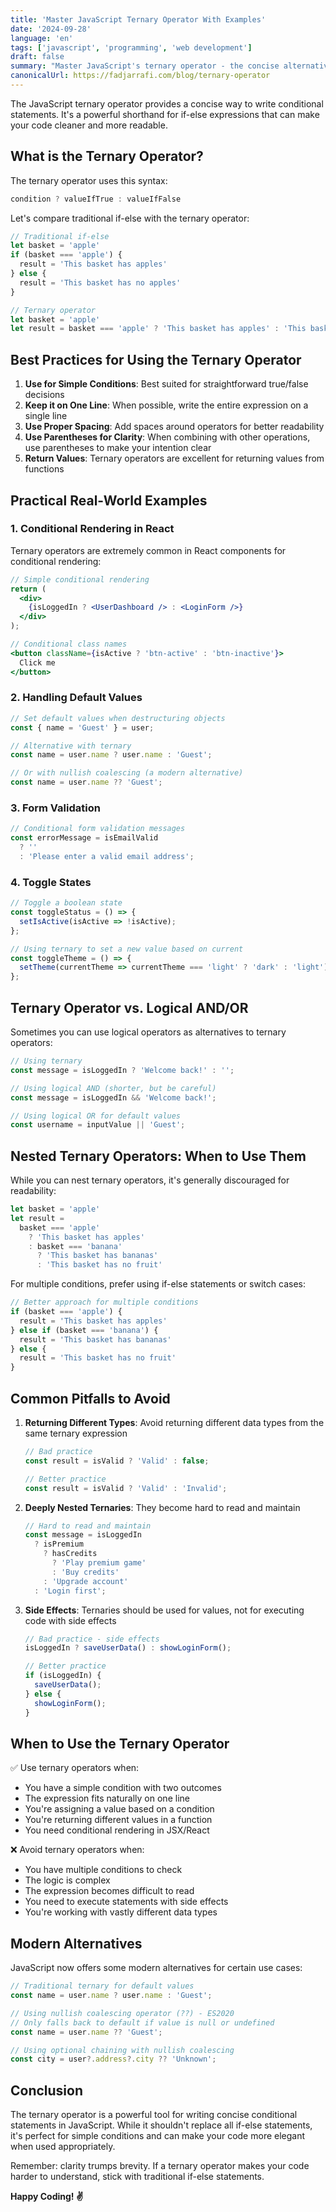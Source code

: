 ```yaml
---
title: 'Master JavaScript Ternary Operator With Examples'
date: '2024-09-28'
language: 'en'
tags: ['javascript', 'programming', 'web development']
draft: false
summary: "Master JavaScript's ternary operator - the concise alternative to if-else statements. Learn syntax, best practices, and real-world examples."
canonicalUrl: https://fadjarrafi.com/blog/ternary-operator
---
```


The JavaScript ternary operator provides a concise way to write conditional statements. It's a powerful shorthand for if-else expressions that can make your code cleaner and more readable.

## What is the Ternary Operator?

The ternary operator uses this syntax:

```js
condition ? valueIfTrue : valueIfFalse
```

Let's compare traditional if-else with the ternary operator:

```js
// Traditional if-else
let basket = 'apple'
if (basket === 'apple') {
  result = 'This basket has apples'
} else {
  result = 'This basket has no apples'
}

// Ternary operator
let basket = 'apple'
let result = basket === 'apple' ? 'This basket has apples' : 'This basket has no apples'
```

## Best Practices for Using the Ternary Operator

1. **Use for Simple Conditions**: Best suited for straightforward true/false decisions
2. **Keep it on One Line**: When possible, write the entire expression on a single line
3. **Use Proper Spacing**: Add spaces around operators for better readability
4. **Use Parentheses for Clarity**: When combining with other operations, use parentheses to make your intention clear
5. **Return Values**: Ternary operators are excellent for returning values from functions

## Practical Real-World Examples

### 1. Conditional Rendering in React

Ternary operators are extremely common in React components for conditional rendering:

```jsx
// Simple conditional rendering
return (
  <div>
    {isLoggedIn ? <UserDashboard /> : <LoginForm />}
  </div>
);

// Conditional class names
<button className={isActive ? 'btn-active' : 'btn-inactive'}>
  Click me
</button>
```

### 2. Handling Default Values

```js
// Set default values when destructuring objects
const { name = 'Guest' } = user;

// Alternative with ternary
const name = user.name ? user.name : 'Guest';

// Or with nullish coalescing (a modern alternative)
const name = user.name ?? 'Guest';
```

### 3. Form Validation

```js
// Conditional form validation messages
const errorMessage = isEmailValid 
  ? '' 
  : 'Please enter a valid email address';
```

### 4. Toggle States

```js
// Toggle a boolean state
const toggleStatus = () => {
  setIsActive(isActive => !isActive);
};

// Using ternary to set a new value based on current
const toggleTheme = () => {
  setTheme(currentTheme => currentTheme === 'light' ? 'dark' : 'light');
};
```

## Ternary Operator vs. Logical AND/OR

Sometimes you can use logical operators as alternatives to ternary operators:

```js
// Using ternary
const message = isLoggedIn ? 'Welcome back!' : '';

// Using logical AND (shorter, but be careful)
const message = isLoggedIn && 'Welcome back!';

// Using logical OR for default values
const username = inputValue || 'Guest';
```

## Nested Ternary Operators: When to Use Them

While you can nest ternary operators, it's generally discouraged for readability:

```js
let basket = 'apple'
let result =
  basket === 'apple'
    ? 'This basket has apples'
    : basket === 'banana'
      ? 'This basket has bananas'
      : 'This basket has no fruit'
```

For multiple conditions, prefer using if-else statements or switch cases:

```js
// Better approach for multiple conditions
if (basket === 'apple') {
  result = 'This basket has apples'
} else if (basket === 'banana') {
  result = 'This basket has bananas'
} else {
  result = 'This basket has no fruit'
}
```

## Common Pitfalls to Avoid

1. **Returning Different Types**: Avoid returning different data types from the same ternary expression
   ```js
   // Bad practice
   const result = isValid ? 'Valid' : false;
   
   // Better practice
   const result = isValid ? 'Valid' : 'Invalid';
   ```

2. **Deeply Nested Ternaries**: They become hard to read and maintain
   ```js
   // Hard to read and maintain
   const message = isLoggedIn 
     ? isPremium 
       ? hasCredits 
         ? 'Play premium game' 
         : 'Buy credits' 
       : 'Upgrade account' 
     : 'Login first';
   ```

3. **Side Effects**: Ternaries should be used for values, not for executing code with side effects
   ```js
   // Bad practice - side effects
   isLoggedIn ? saveUserData() : showLoginForm();
   
   // Better practice
   if (isLoggedIn) {
     saveUserData();
   } else {
     showLoginForm();
   }
   ```

## When to Use the Ternary Operator

✅ Use ternary operators when:

- You have a simple condition with two outcomes
- The expression fits naturally on one line
- You're assigning a value based on a condition
- You're returning different values in a function
- You need conditional rendering in JSX/React

❌ Avoid ternary operators when:

- You have multiple conditions to check
- The logic is complex
- The expression becomes difficult to read
- You need to execute statements with side effects
- You're working with vastly different data types

## Modern Alternatives

JavaScript now offers some modern alternatives for certain use cases:

```js
// Traditional ternary for default values
const name = user.name ? user.name : 'Guest';

// Using nullish coalescing operator (??) - ES2020
// Only falls back to default if value is null or undefined
const name = user.name ?? 'Guest';

// Using optional chaining with nullish coalescing
const city = user?.address?.city ?? 'Unknown';
```

## Conclusion

The ternary operator is a powerful tool for writing concise conditional statements in JavaScript. While it shouldn't replace all if-else statements, it's perfect for simple conditions and can make your code more elegant when used appropriately.

Remember: clarity trumps brevity. If a ternary operator makes your code harder to understand, stick with traditional if-else statements.

**Happy Coding! ✌️**